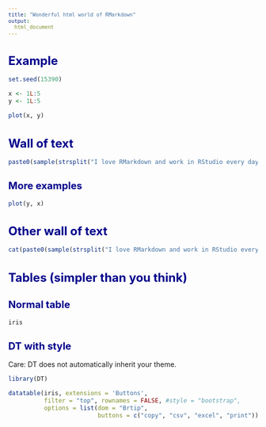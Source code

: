 ```yaml
---
title: "Wonderful html world of RMarkdown"
output:
  html_document
---
```


<style type="text/css">
body{ /* Normal  */
  font-size: 14px;
}
td {  /* Table  */
   font-size: 12px;
}
h1 { /* Header 1 */
 font-size: 24px;
 color: darkBlue;
}
h2 { /* Header 2 */
 font-size: 20px;
 color: darkBlue;
}
h3 { /* Header 3 */
 font-size: 18px;
 color: darkBlue;
}
h4 { /* Header 4 */
 font-size: 16px;
 color: darkBlue;
}
code.r{ /* Code block */
  font-size: 12px;
  white-space:pre !important;
  overflow-x:scroll !important;
  word-break: keep-all !important;
  word-wrap: initial !important;
}
pre { /* Code block */
  font-size: 12px;
  white-space:pre !important;
  overflow-x:scroll !important;
  word-break: keep-all !important;
  word-wrap: initial !important;
}

</style>

# Example

```r
set.seed(15390)

x <- 1L:5
y <- 1L:5

plot(x, y)
```

# Wall of text

```r
paste0(sample(strsplit("I love RMarkdown and work in RStudio every day", " ")[[1]], 1000, replace = TRUE), collapse = " ")
```

## More examples

```r
plot(y, x)
```

# Other wall of text

```r
cat(paste0(sample(strsplit("I love RMarkdown and work in RStudio every day", " ")[[1]], 1000, replace = TRUE), collapse = " "))
```

# Tables (simpler than you think) {.tabset}

## Normal table

```r
iris
```

## DT with style

Care: DT does not automatically inherit your theme.

```r
library(DT)

datatable(iris, extensions = 'Buttons', 
          filter = "top", rownames = FALSE, #style = "bootstrap",
          options = list(dom = "Brtip",
                         buttons = c("copy", "csv", "excel", "print")))

```
